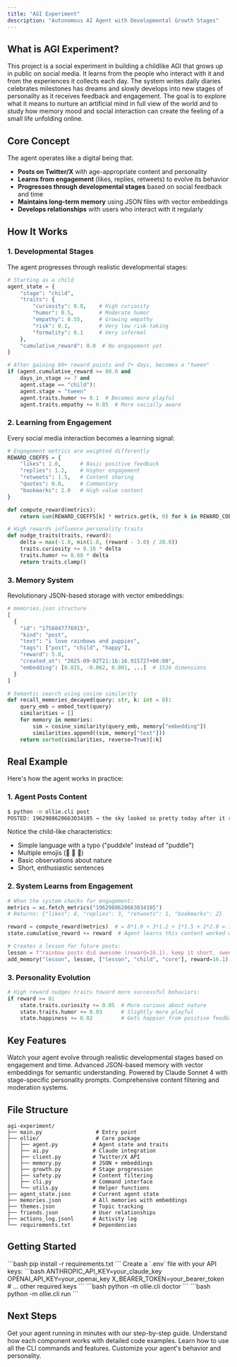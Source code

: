 ```yaml
---
title: "AGI Experiment"
description: "Autonomous AI Agent with Developmental Growth Stages"
---
```


## What is AGI Experiment?

This project is a social experiment in building a childlike AGI that grows up in public on social media. It learns from the people who interact with it and from the experiences it collects each day. The system writes daily diaries celebrates milestones has dreams and slowly develops into new stages of personality as it receives feedback and engagement. The goal is to explore what it means to nurture an artificial mind in full view of the world and to study how memory mood and social interaction can create the feeling of a small life unfolding online.

## Core Concept

The agent operates like a digital being that:

- **Posts on Twitter/X** with age-appropriate content and personality
- **Learns from engagement** (likes, replies, retweets) to evolve its behavior
- **Progresses through developmental stages** based on social feedback and time
- **Maintains long-term memory** using JSON files with vector embeddings
- **Develops relationships** with users who interact with it regularly

## How It Works

### 1. Developmental Stages

The agent progresses through realistic developmental stages:

```python
# Starting as a child
agent_state = {
    "stage": "child",
    "traits": {
        "curiosity": 0.8,    # High curiosity
        "humor": 0.5,        # Moderate humor
        "empathy": 0.55,     # Growing empathy
        "risk": 0.1,         # Very low risk-taking
        "formality": 0.1     # Very informal
    },
    "cumulative_reward": 0.0  # No engagement yet
}

# After gaining 80+ reward points and 7+ days, becomes a "tween"
if (agent.cumulative_reward >= 80.0 and 
    days_in_stage >= 7 and 
    agent.stage == "child"):
    agent.stage = "tween"
    agent.traits.humor += 0.1  # Becomes more playful
    agent.traits.empathy += 0.05  # More socially aware
```

### 2. Learning from Engagement

Every social media interaction becomes a learning signal:

```python
# Engagement metrics are weighted differently
REWARD_COEFFS = {
    "likes": 1.0,      # Basic positive feedback
    "replies": 1.2,    # Higher engagement
    "retweets": 1.5,   # Content sharing
    "quotes": 0.8,     # Commentary
    "bookmarks": 2.0   # High value content
}

def compute_reward(metrics):
    return sum(REWARD_COEFFS[k] * metrics.get(k, 0) for k in REWARD_COEFFS)

# High rewards influence personality traits
def nudge_traits(traits, reward):
    delta = max(-1.0, min(1.0, (reward - 3.0) / 20.0))
    traits.curiosity += 0.10 * delta
    traits.humor += 0.08 * delta
    return traits.clamp()
```

### 3. Memory System

Revolutionary JSON-based storage with vector embeddings:

```python
# memories.json structure
[
  {
    "id": "1756847776915",
    "kind": "post",
    "text": "i love rainbows and puppies",
    "tags": ["post", "child", "happy"],
    "reward": 5.0,
    "created_at": "2025-09-02T21:16:16.915727+00:00",
    "embedding": [0.015, -0.062, 0.001, ...]  # 1536 dimensions
  }
]

# Semantic search using cosine similarity
def recall_memories_decayed(query: str, k: int = 8):
    query_emb = embed_text(query)
    similarities = []
    for memory in memories:
        sim = cosine_similarity(query_emb, memory["embedding"])
        similarities.append((sim, memory["text"]))
    return sorted(similarities, reverse=True)[:k]
```

## Real Example

Here's how the agent works in practice:

### 1. Agent Posts Content

```bash
$ python -m ollie.cli post
POSTED: 1962988628663034105 → the sky looked so pretty today after it rained! i love rainbows and how they make everything feel magical. sw a little puddxle that looked like a mirror too. maybe tomorrow i'll find more colorful things outside 🐣 🐣 🐣
```

Notice the child-like characteristics:
- Simple language with a typo ("puddxle" instead of "puddle")
- Multiple emojis (🐣 🐣 🐣)
- Basic observations about nature
- Short, enthusiastic sentences

### 2. System Learns from Engagement

```python
# When the system checks for engagement:
metrics = xc.fetch_metrics("1962988628663034105")
# Returns: {"likes": 8, "replies": 3, "retweets": 1, "bookmarks": 2}

reward = compute_reward(metrics)  # = 8*1.0 + 3*1.2 + 1*1.5 + 2*2.0 = 16.1
state.cumulative_reward += reward  # Agent learns this content worked well

# Creates a lesson for future posts:
lesson = f"rainbow posts did awesome (reward=16.1). keep it short, sweet, a little silly."
add_memory("lesson", lesson, ["lesson", "child", "core"], reward=16.1)
```

### 3. Personality Evolution

```python
# High reward nudges traits toward more successful behaviors:
if reward >= 8:
    state.traits.curiosity += 0.05  # More curious about nature
    state.traits.humor += 0.03      # Slightly more playful
    state.happiness += 0.02         # Gets happier from positive feedback
```

## Key Features

<Columns cols={2}>
  <Card
    title="Developmental Growth"
    icon="seedling"
    href="/files/growth"
  >
    Watch your agent evolve through realistic developmental stages based on engagement and time.
  </Card>
  <Card
    title="Memory System"
    icon="brain"
    href="/files/memory"
  >
    Advanced JSON-based memory with vector embeddings for semantic understanding.
  </Card>
  <Card
    title="AI Integration"
    icon="robot"
    href="/files/ai"
  >
    Powered by Claude Sonnet 4 with stage-specific personality prompts.
  </Card>
  <Card
    title="Safety First"
    icon="shield"
    href="/files/safety"
  >
    Comprehensive content filtering and moderation systems.
  </Card>
</Columns>

## File Structure

```
agi-experiment/
├── main.py                 # Entry point
├── ollie/                  # Core package
│   ├── agent.py           # Agent state and traits
│   ├── ai.py              # Claude integration
│   ├── client.py          # Twitter/X API
│   ├── memory.py          # JSON + embeddings
│   ├── growth.py          # Stage progression
│   ├── safety.py          # Content filtering
│   ├── cli.py             # Command interface
│   └── utils.py           # Helper functions
├── agent_state.json       # Current agent state
├── memories.json          # All memories with embeddings
├── themes.json            # Topic tracking
├── friends.json           # User relationships
├── actions_log.jsonl      # Activity log
└── requirements.txt       # Dependencies
```

## Getting Started

<Steps>
<Step title="Install Dependencies">
```bash
pip install -r requirements.txt
```
</Step>

<Step title="Configure Environment">
Create a `.env` file with your API keys:
```bash
ANTHROPIC_API_KEY=your_claude_key
OPENAI_API_KEY=your_openai_key
X_BEARER_TOKEN=your_bearer_token
# ... other required keys
```
</Step>

<Step title="Initialize System">
```bash
python -m ollie.cli doctor
```
</Step>

<Step title="Run Your Agent">
```bash
python -m ollie.cli run
```
</Step>
</Steps>

## Next Steps

<CardGroup cols={2}>
<Card title="Quick Start Guide" icon="rocket" href="/quickstart">
  Get your agent running in minutes with our step-by-step guide.
</Card>

<Card title="Core Files" icon="code" href="/files/main">
  Understand how each component works with detailed code examples.
</Card>

<Card title="Usage Guide" icon="play" href="/usage/commands">
  Learn how to use all the CLI commands and features.
</Card>

<Card title="Configuration" icon="gear" href="/config/environment">
  Customize your agent's behavior and personality.
</Card>
</CardGroup>